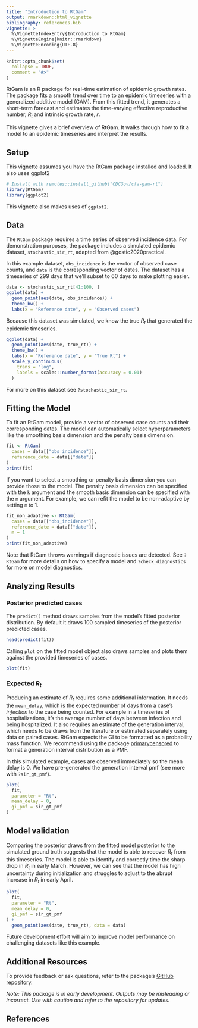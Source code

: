 ```yaml
---
title: "Introduction to RtGam"
output: rmarkdown::html_vignette
bibliography: references.bib
vignette: >
  %\VignetteIndexEntry{Introduction to RtGam}
  %\VignetteEngine{knitr::rmarkdown}
  %\VignetteEncoding{UTF-8}
---
```


```r
knitr::opts_chunk$set(
  collapse = TRUE,
  comment = "#>"
)
```

RtGam is an R package for real-time estimation of epidemic growth rates.
The package fits a smooth trend over time to an epidemic timeseries with a generalized additive model (GAM).
From this fitted trend, it generates a short-term forecast and estimates the time-varying effective reproductive number, $R_t$ and intrinsic growth rate, $r$.

This vignette gives a brief overview of RtGam.
It walks through how to fit a model to an epidemic timeseries and interpret the results.

## Setup

This vignette assumes you have the RtGam package installed and loaded.
It also uses ggplot2


```r
# Install with remotes::install_github("CDCGov/cfa-gam-rt")
library(RtGam)
library(ggplot2)
```

This vignette also makes uses of `ggplot2`.

## Data

The `RtGam` package requires a time series of observed incidence data.
For demonstration purposes, the package includes a simulated epidemic dataset, `stochastic_sir_rt`, adapted from @gostic2020practical.

In this example dataset, `obs_incidence` is the vector of observed case counts, and `date` is the corresponding vector of dates.
The dataset has a timeseries of 299 days that we'll subset to 60 days to make plotting easier.


```r
data <- stochastic_sir_rt[41:100, ]
ggplot(data) +
  geom_point(aes(date, obs_incidence)) +
  theme_bw() +
  labs(x = "Reference date", y = "Observed cases")
```

Because this dataset was simulated, we know the true $R_t$ that generated the epidemic timeseries.
```r
ggplot(data) +
  geom_point(aes(date, true_rt)) +
  theme_bw() +
  labs(x = "Reference date", y = "True Rt") +
  scale_y_continuous(
    trans = "log",
    labels = scales::number_format(accuracy = 0.01)
  )
```

For more on this dataset see `?stochastic_sir_rt`.

## Fitting the Model

To fit an RtGam model, provide a vector of observed case counts and their corresponding dates.
The model can automatically select hyperparameters like the smoothing basis dimension and the penalty basis dimension.

```r
fit <- RtGam(
  cases = data[["obs_incidence"]],
  reference_date = data[["date"]]
)
print(fit)
```

If you want to select a smoothing or penalty basis dimension you can provide those to the model.
The penalty basis dimension can be specified with the `k` argument and the smooth basis dimension can be specified with the `m` argument.
For example, we can refit the model to be non-adaptive by setting `m` to 1.

```r
fit_non_adaptive <- RtGam(
  cases = data[["obs_incidence"]],
  reference_date = data[["date"]],
  m = 1
)
print(fit_non_adaptive)
```

Note that RtGam throws warnings if diagnostic issues are detected.
See `?RtGam` for more details on how to specify a model and `?check_diagnostics` for more on model diagnostics.

## Analyzing Results

### Posterior predicted cases

The `predict()` method draws samples from the model's fitted posterior distribution.
By default it draws 100 sampled timeseries of the posterior predicted cases.

```r
head(predict(fit))
```

Calling `plot` on the fitted model object also draws samples and plots them against the provided timeseries of cases.

```r
plot(fit)
```

### Expected $R_t$

Producing an estimate of $R_t$ requires some additional information.
It needs the `mean_delay`, which is the expected number of days from a case's _infection_ to the case being counted.
For example in a timeseries of hospitalizations, it's the average number of days between infection and being hospitalized.
It also requires an estimate of the generation interval, which needs to be draws from the literature or estimated separately using data on paired cases.
RtGam expects the GI to be formatted as a probability mass function.
We recommend using the package [primarycensored](https://primarycensored.epinowcast.org) to format a generation interval distribution as a PMF.

In this simulated example, cases are observed immediately so the mean delay is 0.
We have pre-generated the generation interval pmf (see more with `?sir_gt_pmf`).

```r
plot(
  fit,
  parameter = "Rt",
  mean_delay = 0,
  gi_pmf = sir_gt_pmf
)
```

## Model validation

Comparing the posterior draws from the fitted model posterior to the simulated ground truth suggests that the model is able to recover $R_t$ from this timeseries.
The model is able to identify and correctly time the sharp drop in $R_t$ in early March.
However, we can see that the model has high uncertainty during initialization and struggles to adjust to the abrupt increase in $R_t$ in early April.

```r
plot(
  fit,
  parameter = "Rt",
  mean_delay = 0,
  gi_pmf = sir_gt_pmf
) +
  geom_point(aes(date, true_rt), data = data)
```

Future development effort will aim to improve model performance on challenging datasets like this example.

## Additional Resources

To provide feedback or ask questions, refer to the package's [GitHub repository](https://github.com/CDCgov/cfa-gam-rt).

*Note: This package is in early development.
Outputs may be misleading or incorrect. Use with caution and refer to the repository for updates.*

## References
